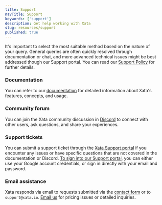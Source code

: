 ```yaml
---
title: Support
navTitle: Support
keywords: ['support']
description: Get help working with Xata
slug: resources/support
published: true
---
```


It's important to select the most suitable method based on the nature of your query. General queries are often quickly resolved through documentation or chat, and more advanced technical issues might be best addressed though our Support portal. You can read our [Support Policy](https://support.xata.io/hc/en-us/articles/5901340580253-Support-Policy) for further details.

### Documentation

You can refer to our [documentation](/docs) for detailed information about Xata's features, concepts, and usage.

### Community forum

You can join the Xata community discussion in [Discord](https://xata.io/discord) to connect with other users, ask questions, and share your experiences.

### Support tickets

You can submit a support ticket through the [Xata Support portal](https://support.xata.io/hc/en-us) if you encounter any issues or have specific questions that are not covered in the documentation or Discord. [To sign into our Support portal](https://support.xata.io/hc/en-us/articles/7026013576861), you can either use your Google account credentials, or sign in directly with your email and password.

### Email assistance

Xata responds via email to requests submitted via the [contact form](https://support.xata.io/hc/en-us) or to `support@xata.io`. [Email us](mailto:contactus@xata.io) for pricing issues or detailed inquiries.
